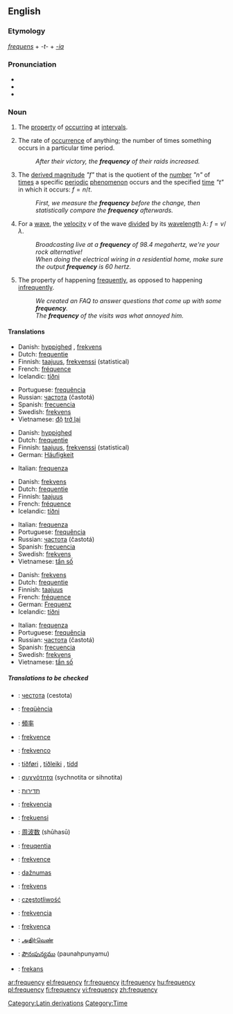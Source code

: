 ==English==

===Etymology===
{{L.}} ''[[frequens]]'' + ''-t-'' + ''[[-ia]]''

===Pronunciation===
*{{AHD|frĕʹkwən-sē}}
*{{IPA|/ˈfriːkwənsi/}}
*{{SAMPA|/"fri:kw@nsi/}}

===Noun===
{{wikipedia}}
{{en-noun|frequenc|ies}}

# {{rfd-redundant}} {{uncountable}} The [[property]] of [[occur]]ring at [[interval]]s.
# {{uncountable}} The rate of [[occurrence]] of anything; the number of times something occurs in a particular time period.
#:''After their victory, the '''frequency''' of their raids increased.''
# {{cattag|physics|countable}} The [[derived magnitude]] ''"f"'' that is the quotient of the [[number]] ''"n"'' of [[time]]s a specific [[periodic]] [[phenomenon]] occurs and the specified [[time]] ''"t"'' in which it occurs: <math>f = n / t</math>.
#:''First, we measure the '''frequency''' before the change, then statistically compare the '''frequency''' afterwards.''
# {{cattag|physics|electrical engineering|countable}} For a [[wave]], the [[velocity]] ''v'' of the wave [[divide]]d by its [[wavelength]] <math>\lambda</math>: <math>f = v / \lambda</math>.
#:''Broadcasting live at a '''frequency''' of 98.4 megahertz, we're your rock alternative!'' <!--Made up station - I hope no famous station broadcasts at that freq.-->
#:''When doing the electrical wiring in a residential home, make sure the output '''frequency''' is 60 hertz.''
# The property of happening [[frequently]], as opposed to happening [[infrequently]].
#:''We created an FAQ to answer questions that come up with some '''frequency'''.''
#:''The '''frequency''' of the visits was what annoyed him.''

====Translations====
{{top|property of occurring at intervals}}
*Danish: [[hyppighed]] {{n}}, [[frekvens]] {{n}}
*Dutch: [[frequentie]] {{f}}
*Finnish: [[taajuus]], [[frekvenssi]] (statistical)
*French: [[fréquence]] {{f}}
*Icelandic: [[tíðni]] {{f}}
{{mid}}
*Portuguese: [[frequência]] {{f}}
*Russian: [[частота]] (častotá) {{f}}
*Spanish: [[frecuencia]] {{f}}
*Swedish: [[frekvens]]
*Vietnamese: [[độ]] [[trở lại]]
{{bottom}}

{{top|rate of occurrence of anything}}
*Danish: [[hyppighed]] {{n}}
*Dutch: [[frequentie]] {{f}}
*Finnish: [[taajuus]], [[frekvenssi]] (statistical)
*German: [[Häufigkeit]] {{f}}
{{mid}}
*Italian: [[frequenza]] {{f}}
{{bottom}}

{{top|physics: derived magnitude}}
*Danish: [[frekvens]] {{n}}
*Dutch: [[frequentie]] {{f}}
*Finnish: [[taajuus]]
*French: [[fréquence]] {{f}}
*Icelandic: [[tíðni]] {{f}}
{{mid}}
*Italian: [[frequenza]] {{f}}
*Portuguese: [[frequência]] {{f}}
*Russian: [[частота]] (častotá) {{f}}
*Spanish: [[frecuencia]] {{f}}
*Swedish: [[frekvens]]
*Vietnamese: [[tần số]]
{{bottom}}

{{top|physics: velocity of a wave divided by its wavelength}}
*Danish: [[frekvens]] {{n}}
*Dutch: [[frequentie]] {{f}}
*Finnish: [[taajuus]]
*French: [[fréquence]] {{f}}
*German: [[Frequenz]] {{f}}
*Icelandic: [[tíðni]] {{f}}
{{mid}}
*Italian: [[frequenza]] {{f}}
*Portuguese: [[frequência]] {{f}}
*Russian: [[частота]] (častotá) {{f}}
*Spanish: [[frecuencia]] {{f}}
*Swedish: [[frekvens]]
*Vietnamese: [[tần số]]
{{bottom}}

=====Translations to be checked=====
{{checktrans}}
{{top}}
*{{ttbc|Bulgarian}}: [[честота]] (cestota) {{f}}
*{{ttbc|Catalan}}: [[freqüència]] {{f}}
*{{ttbc|Chinese}}: [[頻率]]
*{{ttbc|Czech}}: [[frekvence]] {{f}}
*{{ttbc|Esperanto}}: [[frekvenco]]
*{{ttbc|Faroese}}: [[tíðføri]] {{n}}, [[tíðleiki]] {{m}}, [[tídd]] {{f}}
*{{ttbc|Greek}}: [[συχνότητα]] (sychnotita or sihnotita)
*{{ttbc|Hebrew}}: [[תדירות]]<!-- ()-->
*{{ttbc|Hungarian}}: [[frekvencia]] {{f}}
*{{ttbc|Indonesian}}: [[frekuensi]]
{{mid}}
*{{ttbc|Japanese}}: [[周波数]] (shūhasū)
*{{ttbc|Latin}}: [[freuqentia]] {{f}}
*{{ttbc|Latvian}}: [[frekvence]] {{f}}
*{{ttbc|Lithuanian}}: [[dažnumas]]
*{{ttbc|Norwegian}}: [[frekvens]]
*{{ttbc|Polish}}: [[częstotliwość]] {{m}}
*{{ttbc|Slovak}}: [[frekvencia]] {{f}}
*{{ttbc|Slovenian}}: [[frekvenca]] {{f}}
*{{ttbc|Tamil}}: [[அதிர்வெண்]]
*{{ttbc|Telugu}}: [[పౌనఃపున్యము]] (paunahpunyamu)
*{{ttbc|Turkish}}: [[frekans]]
{{bottom}}

[[Category:Latin derivations]]
[[Category:Time]]

[[ar:frequency]]
[[el:frequency]]
[[fr:frequency]]
[[it:frequency]]
[[hu:frequency]]
[[pl:frequency]]
[[fi:frequency]]
[[vi:frequency]]
[[zh:frequency]]